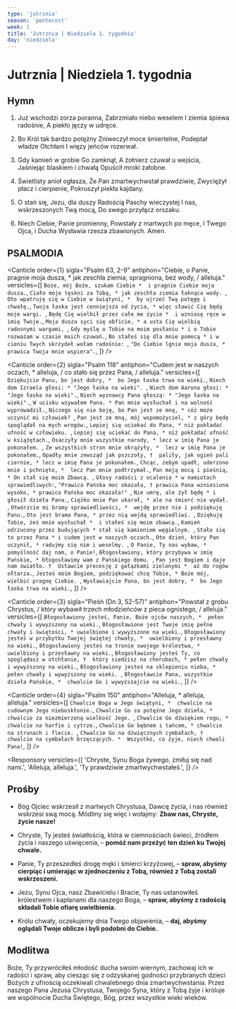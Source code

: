 ```yaml
---
type: 'jutrznia'
season: 'pentecost'
week: 1
title: 'Jutrznia | Niedziela 1. tygodnia'
day: 'niedziela'
---
```


# Jutrznia | Niedziela 1. tygodnia

<OpeningVersicle />

## Hymn

1. Już wschodzi zorza poranna,
   Zabrzmiało niebo weselem
   I ziemia śpiewa radośnie,
   A piekło jęczy w udręce.

2. Bo Król tak bardzo potężny
   Zniweczył moce śmiertelne,
   Podeptał władze Otchłani
   I więzy jeńców rozerwał.

3. Gdy kamień w grobie Go zamknął,
   A żołnierz czuwał u wejścia,
   Jaśniejąc blaskiem i chwałą
   Opuścił mroki żałobne.

4. Świetlisty anioł ogłasza,
   Że Pan zmartwychwstał prawdziwie,
   Zwyciężył płacz i cierpienie,
   Pokruszył piekła kajdany.

5. O stań się, Jezu, dla duszy
   Radością Paschy wieczystej
   I nas, wskrzeszonych Twą mocą,
   Do swego przyłącz orszaku.

6. Niech Ciebie, Panie promienny,
   Powstały z martwych po męce,
   I Twego Ojca, i Ducha
   Wysławia rzesza zbawionych. Amen.

## PSALMODIA

<Canticle
  order={1}
  sigla="Psalm 63, 2-9"
  antiphon="Ciebie, o Panie, pragnie moja dusza, * jak zeschła ziemia, spragniona, bez wody, / alleluja."
  versicles={[
    `Boże, mój Boże, szukam Ciebie * 
i pragnie Ciebie moja dusza.`,
    `Ciało moje tęskni za Tobą, *
jak zeschła ziemia łaknąca wody. `,
    `Oto wpatruję się w Ciebie w świątyni, * 
by ujrzeć Twą potęgę i chwałę.`,
    `Twoja łaska jest cenniejsza od życia, *
więc sławić Cię będą moje wargi. `,
    `Będę Cię wielbił przez całe me życie * 
i wzniosę ręce w imię Twoje.`,
    `Moja dusza syci się obficie, *
a usta Cię wielbią radosnymi wargami, `,
    `Gdy myślę o Tobie na moim posłaniu *
i o Tobie rozważam w czasie moich czuwań.`,
    `Bo stałeś się dla mnie pomocą *
i w cieniu Twych skrzydeł wołam radośnie: `,
    `"Do Ciebie lgnie moja dusza, *
prawica Twoja mnie wspiera".`,
  ]}
/>

<Canticle
  order={2}
  sigla="Psalm 118"
  antiphon="Cudem jest w naszych oczach, * alleluja, / co stało się przez Pana, / alleluja."
  versicles={[
    `Dziękujcie Panu, bo jest dobry, * 
bo Jego łaska trwa na wieki.`,
    `Niech dom Izraela głosi: *
"Jego łaska na wieki". `,
    `Niech dom Aarona głosi: * 
"Jego łaska na wieki".`,
    `Niech wyznawcy Pana głoszą: *
"Jego łaska na wieki".`,
    `W ucisku wzywałem Pana. *
Pan mnie wysłuchał i na wolność wyprowadził.`,
    `Niczego się nie boję, bo Pan jest ze mną, *
cóż może uczynić mi człowiek? `,
    `Pan jest ze mną, mój wspomożyciel, *
z góry będę spoglądał na mych wrogów.`,
    `Lepiej się uciekać do Pana, *
niż pokładać ufność w człowieku. `,
    `Lepiej się uciekać do Pana, *
niż pokładać ufność w książętach.`,
    `Osaczyły mnie wszystkie narody, *
lecz w imię Pana je pokonałem. `,
    `Ze wszystkich stron mnie okrążyły, * 
lecz w imię Pana je pokonałem.`,
    `Opadły mnie zewsząd jak pszczoły, † 
paliły, jak ogień pali ciernie, *
lecz w imię Pana je pokonałem.`,
    `Chcąc, żebym upadł, uderzono mnie i pchnięto, * 
lecz Pan mnie podtrzymał.`,
    `Pan moją mocą i pieśnią, *
On stał się moim Zbawcą. `,
    `Głosy radości z ocalenia *
w namiotach sprawiedliwych:`,
    `"Prawica Pańska moc okazała, †
prawica Pana wzniesiona wysoko, *
prawica Pańska moc okazała!" `,
    `Nie umrę, ale żył będę *
i głosił dzieła Pana.`,
    `Ciężko mnie Pan ukarał, *
ale na śmierć nie wydał. `,
    `Otwórzcie mi bramy sprawiedliwości, * 
wejdę przez nie i podziękuję Panu.`,
    `Oto jest brama Pana, *
przez nią wejdą sprawiedliwi. `,
    `Dziękuję Tobie, żeś mnie wysłuchał * 
i stałeś się moim zbawcą.`,
    `Kamień odrzucony przez budujących *
stał się kamieniem węgielnym. `,
    `Stało się to przez Pana *
i cudem jest w naszych oczach.`,
    `Oto dzień, który Pan uczynił, *
radujmy się nim i weselmy. `,
    `O Panie, Ty nas wybaw, * 
pomyślność daj nam, o Panie!`,
    `Błogosławiony, który przybywa w imię Pańskie, *
błogosławimy wam z Pańskiego domu. `,
    `Pan jest Bogiem i daje nam światło. † 
Ustawcie procesję z gałązkami zielonymi * 
aż do rogów ołtarza.`,
    `Jesteś moim Bogiem, podziękować chcę Tobie, *
Boże mój, wielbić pragnę Ciebie. `,
    `Wysławiajcie Pana, bo jest dobry, * 
bo Jego łaska trwa na wieki.`,
  ]}
/>

<Canticle
  order={3}
  sigla="Pieśń (Dn 3, 52-57)"
  antiphon="Powstał z grobu Chrystus, / który wybawił trzech młodzieńców z pieca ognistego, / alleluja."
  versicles={[
    `Błogosławiony jesteś, Panie, Boże ojców naszych, * 
pełen chwały i wywyższony na wieki.`,
    `Błogosławione jest Twoje imię pełne chwały i świętości, *
uwielbione i wywyższone na wieki.`,
    `Błogosławiony jesteś w przybytku Twojej świętej chwały, * 
uwielbiony i przesławny na wieki.`,
    `Błogosławiony jesteś na tronie swojego królestwa, *
uwielbiony i przesławny na wieki.`,
    `Błogosławiony jesteś Ty, co spoglądasz w otchłanie, † 
który siedzisz na cherubach, *
pełen chwały i wywyższony na wieki.`,
    `Błogosławiony jesteś na sklepieniu nieba, *
pełen chwały i wywyższony na wieki. `,
    `Błogosławcie Pana, wszystkie dzieła Pańskie, * 
chwalcie Go i wywyższajcie na wieki.`,
  ]}
/>

<Canticle
  order={4}
  sigla="Psalm 150"
  antiphon="Alleluja, * alleluja, alleluja."
  versicles={[
    `Chwalcie Boga w Jego świątyni, * 
chwalcie na cudownym Jego nieboskłonie.`,
    `Chwalcie Go za potężne Jego dzieła, *
chwalcie za niezmierzoną wielkość Jego. `,
    `Chwalcie Go dźwiękiem rogu, *
chwalcie na harfie i cytrze.`,
    `Chwalcie Go bębnem i tańcem, *
chwalcie na strunach i flecie. `,
    `Chwalcie Go na dźwięcznych cymbałach, † 
chwalcie na cymbałach brzęczących. * 
Wszystko, co żyje, niech chwali Pana!`,
  ]}
/>

<Passage
  sigla="Dz 10, 40-43"
  passage="Bóg wskrzesił Jezusa trzeciego dnia i pozwolił Mu ukazać się nie całemu ludowi, ale nam, wybranym uprzednio przez Boga na świadków, którzyśmy z Nim jedli i pili po Jego zmartwychwstaniu. On nam rozkazał ogłosić ludowi i dać świadectwo, że Bóg ustanowił Go sędzią żywych i umarłych. Wszyscy prorocy świadczą o tym, że każdy, kto w Niego wierzy, w Jego imię otrzymuje odpuszczenie grzechów."
/>

<Responsory
  versicles={[
    'Chryste, Synu Boga żywego, zmiłuj się nad nami.',
    'Alleluja, alleluja.',
    'Ty prawdziwie zmartwychwstałeś.',
  ]}
/>

<Benedictus antiphon="Trzeba było, aby Chrystus cierpiał * i zmartwychwstał dnia trzeciego, / alleluja." />

## Prośby

- Bóg Ojciec wskrzesił z martwych Chrystusa, Dawcę życia, i nas również wskrzesi swą mocą. Módlmy się więc i wołajmy: **Zbaw nas, Chryste, życie nasze!**

- Chryste, Ty jesteś światłością, która w ciemnościach świeci, źródłem życia i naszego uświęcenia, – **pomóż nam przeżyć ten dzień ku Twojej chwale.**

- Panie, Ty przeszedłeś drogę męki i śmierci krzyżowej, – **spraw, abyśmy cierpiąc i umierając w zjednoczeniu z Tobą, również z Tobą zostali wskrzeszeni.**

- Jezu, Synu Ojca, nasz Zbawicielu i Bracie, Ty nas ustanowiłeś królestwem i kapłanami dla naszego Boga, – **spraw, abyśmy z radością składali Tobie ofiarę uwielbienia.**

- Królu chwały, oczekujemy dnia Twego objawienia, – **daj, abyśmy oglądali Twoje oblicze i byli podobni do Ciebie.**

<CustomIntercessions type="lauds" />

<KyrieEleison />

<LordsPrayer />

## Modlitwa

Boże, Ty przywróciłeś młodość ducha swoim wiernym, zachowaj ich w radości i spraw, aby ciesząc się z odzyskanej godności przybranych dzieci Bożych z ufnością oczekiwali chwalebnego dnia zmartwychwstania. Przez naszego Pana Jezusa Chrystusa, Twojego Syna, który z Tobą żyje i króluje we wspólnocie Ducha Świętego, Bóg, przez wszystkie wieki wieków.

<Amen />

<BlessingAndConcludingVersicle />
